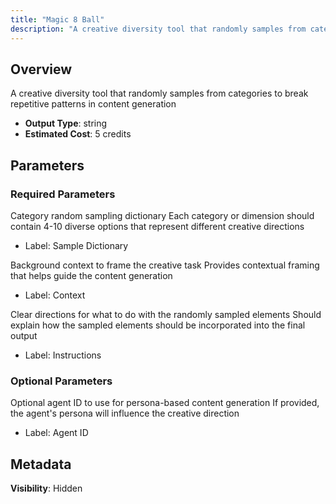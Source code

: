 ```yaml
---
title: "Magic 8 Ball"
description: "A creative diversity tool that randomly samples from categories to break repetitive patterns in content generation"
---
```


## Overview

A creative diversity tool that randomly samples from categories to break repetitive patterns in content generation

- **Output Type**: string
- **Estimated Cost**: 5 credits

## Parameters

### Required Parameters

<ParamField body="sample_dict" type="object" required>
  Category random sampling dictionary

  <Tip>
    Each category or dimension should contain 4-10 diverse options that represent different creative directions
  </Tip>

  - Label: Sample Dictionary
</ParamField>

<ParamField body="context" type="string" required>
  Background context to frame the creative task

  <Tip>
    Provides contextual framing that helps guide the content generation
  </Tip>

  - Label: Context
</ParamField>

<ParamField body="instruction" type="string" required>
  Clear directions for what to do with the randomly sampled elements

  <Tip>
    Should explain how the sampled elements should be incorporated into the final output
  </Tip>

  - Label: Instructions
</ParamField>

### Optional Parameters

<ParamField body="agent" type="string">
  Optional agent ID to use for persona-based content generation

  <Tip>
    If provided, the agent's persona will influence the creative direction
  </Tip>

  - Label: Agent ID
</ParamField>

## Metadata

**Visibility**: Hidden

